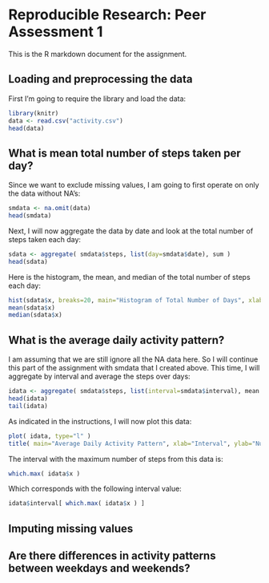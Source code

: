 # Reproducible Research: Peer Assessment 1
This is the R markdown document for the assignment.

## Loading and preprocessing the data
First I'm going to require the library and load the data:
```r
library(knitr)
data <- read.csv("activity.csv")
head(data)
```


## What is mean total number of steps taken per day?

Since we want to exclude missing values, I am going to first operate on only the data without NA's: 

```r
smdata <- na.omit(data)
head(smdata)
```

Next, I will now aggregate the data by date and look at the total number of steps taken each day:

```r
sdata <- aggregate( smdata$steps, list(day=smdata$date), sum )
head(sdata)
```

Here is the histogram, the mean, and median of the total number of steps each day:
```r
hist(sdata$x, breaks=20, main="Histogram of Total Number of Days", xlab="Total Number of Steps (Summed over Intervals)" )
mean(sdata$x)
median(sdata$x)
```

## What is the average daily activity pattern?
I am assuming that we are still ignore all the NA data here. So I will continue this part of the assignment with smdata that I created above. This time, I will aggregate by interval and average the steps over days:

```r
idata <- aggregate( smdata$steps, list(interval=smdata$interval), mean )
head(idata)
tail(idata)
```

As indicated in the instructions, I will now plot this data:

```r
plot( idata, type="l" )
title( main="Average Daily Activity Pattern", xlab="Interval", ylab="Number of Steps (Averaged over Days)" )
```

The interval with the maximum number of steps from this data is:

```r
which.max( idata$x )
```

Which corresponds with the following interval value:

```r
idata$interval[ which.max( idata$x ) ]
```

## Imputing missing values



## Are there differences in activity patterns between weekdays and weekends?
